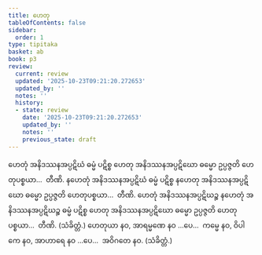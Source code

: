 ```yaml
---
title: ဟေတု
tableOfContents: false
sidebar:
  order: 1
type: tipitaka
basket: ab
book: p3
review:
  current: review
  updated: '2025-10-23T09:21:20.272653'
  updated_by: ''
  notes: ''
  history:
  - state: review
    date: '2025-10-23T09:21:20.272653'
    updated_by: ''
    notes: ''
    previous_state: draft
---
```



<ReviewStatus review={frontmatter.review} showDetails={true} />

<HypothesisAnnotation frontmatter={frontmatter} />

<DynamicBreadcrumb />

<Division number="545" book="p3" e="ch" v="39" p="322">

<Paragraph number="1220" book="p3">
ဟေတုံ အနိဒဿနအပ္ပဋိဃံ ဓမ္မံ ပဋိစ္စ ဟေတု အနိဒဿနအပ္ပဋိဃော ဓမ္မော ဥပ္ပဇ္ဇတိ ဟေတုပစ္စယာ…  တီဏိ.
</Paragraph>

<Paragraph number="1221" book="p3">
နဟေတုံ အနိဒဿနအပ္ပဋိဃံ ဓမ္မံ ပဋိစ္စ နဟေတု အနိဒဿနအပ္ပဋိဃော ဓမ္မော ဥပ္ပဇ္ဇတိ ဟေတုပစ္စယာ…  တီဏိ.
</Paragraph>

<Paragraph number="1222" book="p3">
ဟေတုံ အနိဒဿနအပ္ပဋိဃဉ္စ နဟေတုံ အနိဒဿနအပ္ပဋိဃဉ္စ ဓမ္မံ ပဋိစ္စ ဟေတု အနိဒဿနအပ္ပဋိဃော ဓမ္မော ဥပ္ပဇ္ဇတိ ဟေတုပစ္စယာ…  တီဏိ. (သံခိတ္တံ.)
</Paragraph>

</Division>
<Division number="546" book="p3" e="ch" v="39" p="323">

<Paragraph number="1223" book="p3">
ဟေတုယာ နဝ, အာရမ္မဏေ နဝ …ပေ…  ကမ္မေ နဝ, ဝိပါကေ နဝ, အာဟာရေ နဝ …ပေ…  အဝိဂတေ နဝ. (သံခိတ္တံ.)
</Paragraph>
</Division>